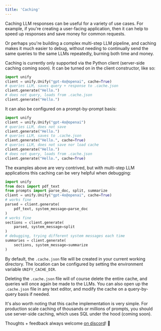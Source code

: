 ```yaml
---
title: 'Caching'
---
```


Caching LLM responses can be useful for a variety of use cases. For example, if you're
creating a user-facing application, then it can help to speed up responses and save
money for common requests.

Or perhaps you're building a complex multi-step LLM pipeline, and caching makes
it much easier to debug, without needing to continually send the same queries to the
same LLMs repeatedly, burning both time and money.

Caching is currently only supported via the Python client (server-side caching coming soon).
It can be turned on in the client constructor, like so:

```python
import unify
client = unify.Unify("gpt-4o@openai", cache=True)
# queries LLM, saves query + response to .cache.json
client.generate("Hello.")
# does not query, loads from .cache.json
client.generate("Hello.")
```

It can also be configured on a prompt-by-prompt basis:

```python
import unify
client = unify.Unify("gpt-4o@openai")
# queries LLM, does not save
client.generate("Hello.")
# queries LLM, saves to .cache.json
client.generate("Hello.", cache=True)
# queries LLM, does not save nor load cache
client.generate("Hello.")
# does not query, loads from .cache.json
client.generate("Hello.", cache=True)
```

The examples above are very contrived, but with multi-step LLM applications this caching
can be very helpful when debugging:

```python
import unify
from docs import pdf_text
from prompts import parse_doc, split, summarize
client = unify.Unify("gpt-4o@openai", cache=True)
# works fine
parsed = client.generate(
    pdf_text, system_message=parse_doc
)
# works fine
sections = client.generate(
    parsed, system_message=split
)
# debugging, trying different system messages each time
summaries = client.generate(
    sections, system_message=summarize
)
```

By default, the `.cache.json` file will be created in your current working directory.
The location can be configured by setting the environment variable `UNIFY_CACHE_DIR`.

Deleting the `.cache.json` file will of course delete the entire cache,
and queries will once again be made to the LLMs. You can also open up the `.cache.json`
file in any text editor, and modify the cache on a query-by-query basis if needed.

It's also worth noting that this cache implementation is very simple. For production
scale caching of thousands or millions of prompts, you should use server-side caching,
which uses SQL under the hood (coming soon).

Thoughts + feedback always welcome [on discord](https://discord.com/invite/sXyFF8tDtm)! 👾
